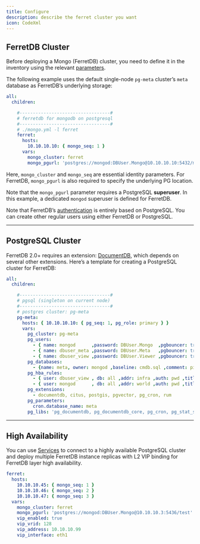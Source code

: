 ```yaml
---
title: Configure
description: describe the ferret cluster you want
icon: CodeXml
---
```



## FerretDB Cluster

Before deploying a Mongo (FerretDB) cluster, you need to define it in the inventory using the relevant [parameters](https://pigsty.io/docs/ferret/config/#parameters).

The following example uses the default single-node `pg-meta` cluster’s `meta` database as FerretDB’s underlying storage:

```yaml
all:
  children:

    #----------------------------------#
    # ferretdb for mongodb on postgresql
    #----------------------------------#
    # ./mongo.yml -l ferret
    ferret:
      hosts:
        10.10.10.10: { mongo_seq: 1 }
      vars:
        mongo_cluster: ferret
        mongo_pgurl: 'postgres://mongod:DBUser.Mongo@10.10.10.10:5432/meta'
```

Here, `mongo_cluster` and `mongo_seq` are essential identity parameters. For FerretDB, `mongo_pgurl` is also required to specify the underlying PG location.

Note that the `mongo_pgurl` parameter requires a PostgreSQL **superuser**. In this example, a dedicated `mongod` superuser is defined for FerretDB.

Note that FerretDB’s [authentication](https://docs.ferretdb.io/security/authentication/) is entirely based on PostgreSQL. You can create other regular users using either FerretDB or PostgreSQL.

------

## PostgreSQL Cluster

FerretDB 2.0+ requires an extension: [DocumentDB](/e/documentdb), which depends on several other extensions. Here’s a template for creating a PostgreSQL cluster for FerretDB:

```yaml
all:
  children:

    #----------------------------------#
    # pgsql (singleton on current node)
    #----------------------------------#
    # postgres cluster: pg-meta
    pg-meta:
      hosts: { 10.10.10.10: { pg_seq: 1, pg_role: primary } }
      vars:
        pg_cluster: pg-meta
        pg_users:
          - { name: mongod      ,password: DBUser.Mongo  ,pgbouncer: true ,roles: [dbrole_admin ] ,superuser: true ,comment: ferretdb super user }
          - { name: dbuser_meta ,password: DBUser.Meta   ,pgbouncer: true ,roles: [dbrole_admin]    ,comment: pigsty admin user }
          - { name: dbuser_view ,password: DBUser.Viewer ,pgbouncer: true ,roles: [dbrole_readonly] ,comment: read-only viewer for meta database }
        pg_databases:
          - {name: meta, owner: mongod ,baseline: cmdb.sql ,comment: pigsty meta database ,schemas: [pigsty] ,extensions: [ documentdb, postgis, vector, pg_cron, rum ]}
        pg_hba_rules:
          - { user: dbuser_view , db: all ,addr: infra ,auth: pwd ,title: 'allow grafana dashboard access cmdb from infra nodes' }
          - { user: mongod      , db: all ,addr: world ,auth: pwd ,title: 'mongodb password access from everywhere' }
        pg_extensions:
          - documentdb, citus, postgis, pgvector, pg_cron, rum
        pg_parameters:
          cron.database_name: meta
        pg_libs: 'pg_documentdb, pg_documentdb_core, pg_cron, pg_stat_statements, auto_explain'  # add timescaledb to shared_preload_libraries
```

------

## High Availability

You can use [Services](/pgsql/service/) to connect to a highly available PostgreSQL cluster and deploy multiple FerretDB instance replicas with L2 VIP binding for FerretDB layer high availability.

```yaml
ferret:
  hosts:
    10.10.10.45: { mongo_seq: 1 }
    10.10.10.46: { mongo_seq: 2 }
    10.10.10.47: { mongo_seq: 3 }
  vars:
    mongo_cluster: ferret
    mongo_pgurl: 'postgres://mongod:DBUser.Mongo@10.10.10.3:5436/test'
    vip_enabled: true
    vip_vrid: 128
    vip_address: 10.10.10.99
    vip_interface: eth1
```
